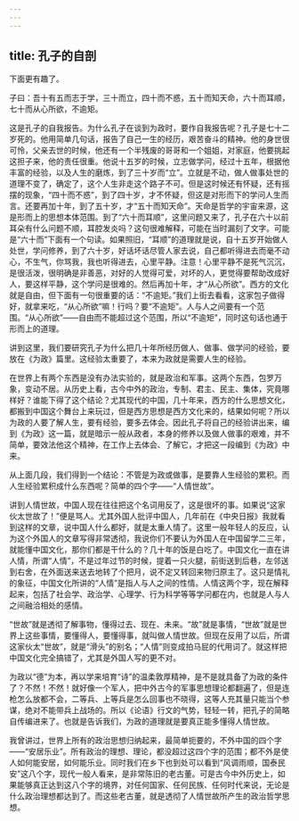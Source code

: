 ```yaml
---
---
---
```

title: 孔子的自剖
---




下面更有趣了。

子曰：吾十有五而志于学，三十而立，四十而不惑，五十而知天命，六十而耳顺，七十而从心所欲，不逾矩。

这是孔子的自我报告。为什么孔子在谈到为政时，要作自我报告呢？孔子是七十二岁死的。他用简单几句话，报告了自己一生的经历，艰苦奋斗的精神。他的身世很可怜，父亲去世的时候，他还有一个半残废的哥哥和一个姐姐，对家庭，他要挑起这担子来，他的责任很重。他说十五岁的时候，立志做学问，经过十五年，根据他丰富的经验，以及人生的磨炼，到了三十岁而“立”。立就是不动，做人做事处世的道理不变了，确定了，这个人生非走这个路子不可。但是这时候还有怀疑，还有摇摆的现象，“四十而不惑”，到了四十岁，才不怀疑，但这是对形而下的学问人生而言。还要再加十年，到了五十岁，才“五十而知天命”。天命是哲学的宇宙来源，这是形而上的思想本体范围。到了“六十而耳顺”，这里问题又来了，孔子在六十以前耳朵有什么问题不顺，耳腔发炎吗？这句很难解释，可能在当时漏刻了文字。可能是“六十而”下面有一个句读。如果照旧，“耳顺”的道理就是说，自十五岁开始做人处世，学问修养，到了六十岁，好话坏话尽管人家去说，自己都听得进去而毫不动心，不生气，你骂我，我也听得进去，心里平静。注意！心里平静不是死气沉沉，是很活泼，很明确是非善恶，对好的人觉得可爱，对坏的人，更觉得要帮助改成好人，要这样平静，这个学问是很难的。然后再加十年，才“从心所欲”。西方的文化就是自由，但下面有一句很重要的话：“不逾矩。”我们上街去看看，这家包子做得好，就拿来吃，“从心所欲”嘛！行吗？要“不逾矩”。人与人之间要有一个范围。“从心所欲”——自由而不能超过这个范围，所以“不逾矩”，同时这句话也通于形而上的道理。

讲到这里，我们要研究孔子为什么把几十年所经历做人、做事、做学问的经验，要放在《为政》篇里。这经验太重要了，本来为政就是需要人生的经验。

在世界上有两个东西是没有办法实验的，就是政治和军事。这两个东西，包罗万象，变动不居。从历史上看，古今中外的政治，专制、君主、民主、集体，究竟哪样好？谁能下得了这个结论？尤其现代的中国，几十年来，西方的什么思想文化，都搬到中国这个舞台上来玩过，但是西方思想是西方文化来的，结果如何呢？所以为政的人要了解人生，要有经验，要多去体会。因此孔子将自己的经验讲出来，编到《为政》这一篇，就是暗示一般从政者，本身的修养以及做人做事的艰难，并不简单，要效法他这个精神，在工作上去体会、了解它，才把这一段编到《为政》中来。

从上面几段，我们得到一个结论：不管是为政或做事，是要靠人生经验的累积。而人生经验累积成什么东西呢？简单的四个字——“人情世故”。

讲到人情世故，中国人现在往往把这个名词用反了，这是很坏的事。如果说“这家伙太世故了！”便是骂人。尤其外国人批评中国人，几年前在《中央日报》我就看到这样的文章，说中国人什么都好，就是太重人情了。这里一般年轻人的反应，认为这个外国人的文章写得非常透彻，我说你们不要认为外国人在中国留学二三年，就能懂中国文化，那你们都是干什么的？几十年的饭是白吃了。中国文化一直在讲人情，所谓“人情”，不是过年过节的时候，提着一只火腿，前街送到后巷，左邻送到右舍，在外面送来送去地转了个把月，说不定又转回来物归原主了。这只是情礼的象征，中国文化所讲的“人情”是指人与人之间的性情。人情这两个字，现在解释起来，包括了社会学、政治学、心理学、行为科学等等学问都在内，也就是人与人之间融洽相处的感情。

“世故”就是透彻了解事物，懂得过去、现在、未来。“故”就是事情，“世故”就是世界上这些事情，要懂得人，要懂得事，就叫做人情世故。但现在反用了以后，所谓这家伙太“世故”，就是“滑头”的别名；“人情”则变成拍马屁的代用词了。就这样把中国文化完全搞错了，尤其是外国人写的更不对。

为政以“德”为本，再以学来培育“诗”的温柔敦厚精神，是不是就具备了为政的条件了？不然！不然！就好像一个军人，把中外古今的军事思想理论都翻遍了，但是连枪怎么放都不会，二等兵、上等兵是怎么回事也不晓得，这等人充其量只能当个参谋，绝对不能带兵上战场的。所以《论语》行文的气势，轻轻一转，把孔子的简略自传编进来了。也就是告诉我们，为政的道理就是要真正能多懂得人情世故。

我曾讲过，世界上所有的政治思想归纳起来，最简单扼要的，不外中国的四个字——“安居乐业”。所有政治的理想、理论，都没超过这四个字的范围；都不外是使人如何能安居，如何能乐业。同时我们在乡下也到处可以看到“风调雨顺，国泰民安”这八个字，现代一般人看来，是非常陈旧的老古董。可是古今中外历史上，如果能够真正达到这八个字的境界，对任何国家、任何民族、任何时代来说，无论是什么政治理想都达到了。而这些老古董，就是透彻了人情世故所产生的政治哲学思想。
